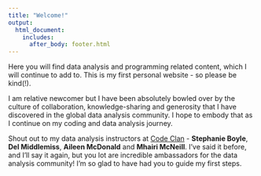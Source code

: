 ```yaml
---
title: "Welcome!"
output: 
  html_document:
    includes:
      after_body: footer.html
---
```


Here you will find data analysis and programming related content, which I will continue to add to.  This is my first personal website - so please be kind(!).
  
  
I am relative newcomer but I have been absolutely bowled over by the culture of collaboration, knowledge-sharing and generosity that I have discovered in the global data analysis community.  I hope to embody that as I continue on my coding and data analysis journey.  
  
Shout out to my data analysis instructors at [Code Clan](https://codeclan.com/courses/data-analysis/) - **Stephanie Boyle**, **Del Middlemiss**, **Aileen McDonald** and **Mhairi McNeill**.  I've said it before, and I'll say it again, but you lot are incredible ambassadors for the data analysis community!  I'm so glad to have had you to guide my first steps.
